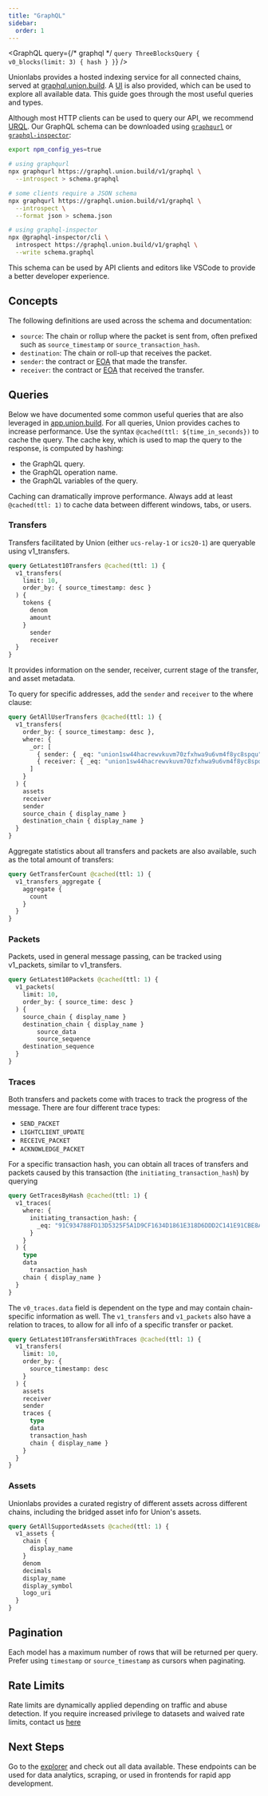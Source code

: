 ```yaml
---
title: "GraphQL"
sidebar:
  order: 1
---
```



<GraphQL
  query={/* graphql */ `
    query ThreeBlocksQuery {
      v0_blocks(limit: 3) {
        hash
      }
    }
  `}
/>


Unionlabs provides a hosted indexing service for all connected chains, served at [graphql.union.build](https://graphql.union.build/v1/graphql). 
A [UI](https://cloud.hasura.io/public/graphiql?endpoint=https://graphql.union.build/v1/graphql) is also provided, which can be used 
to explore all available data. This guide goes through the most useful queries and types.

Although most HTTP clients can be used to query our API, we recommend [URQL](https://commerce.nearform.com/open-source/urql/). Our GraphQL schema can
be downloaded using [`graphqurl`](https://github.com/hasura/graphqurl) or [`graphql-inspector`](https://the-guild.dev/graphql/inspector):

```bash title="introspecting the schema"
export npm_config_yes=true

# using graphqurl
npx graphqurl https://graphql.union.build/v1/graphql \
  --introspect > schema.graphql

# some clients require a JSON schema
npx graphqurl https://graphql.union.build/v1/graphql \
  --introspect \
  --format json > schema.json

# using graphql-inspector
npx @graphql-inspector/cli \
  introspect https://graphql.union.build/v1/graphql \
  --write schema.graphql
```

This schema can be used by API clients and editors like VSCode to provide a better developer experience.

## Concepts

The following definitions are used across the schema and documentation:

- `source`: The chain or rollup where the packet is sent from, often prefixed such as `source_timestamp` or `source_transaction_hash`.
- `destination`: The chain or roll-up that receives the packet. 
- `sender`: the contract or [EOA](https://ethereum.org/en/developers/docs/accounts/) that made the transfer.
- `receiver`: the contract or [EOA](https://ethereum.org/en/developers/docs/accounts/) that received the transfer.

## Queries

Below we have documented some common useful queries that are also leveraged in [app.union.build](https://app.union.build). For all queries, Union
provides caches to increase performance. Use the syntax `@cached(ttl: ${time_in_seconds})` to cache the query. The cache key, which is used 
to map the query to the response, is computed by hashing:

- the GraphQL query.
- the GraphQL operation name.
- the GraphQL variables of the query.

Caching can dramatically improve performance. Always add at least `@cached(ttl: 1)` to cache data between different windows, tabs, or users.

### Transfers

Transfers facilitated by Union (either `ucs-relay-1` or `ics20-1`) are queryable using v1_transfers.

```graphql
query GetLatest10Transfers @cached(ttl: 1) {
  v1_transfers(
    limit: 10,
    order_by: { source_timestamp: desc }
  ) {
    tokens {
      denom
      amount
    }
	  sender
	  receiver
  }
}
```

It provides information on the sender, receiver, current stage of the transfer, and asset metadata.

To query for specific addresses, add the `sender` and `receiver` to the where clause:

```graphql
query GetAllUserTransfers @cached(ttl: 1) {
  v1_transfers(
    order_by: { source_timestamp: desc }, 
    where: {
      _or: [
        { sender: { _eq: "union1sw44hacrewvkuvm70zfxhwa9u6vm4f8yc8spqu" }},  
        { receiver: { _eq: "union1sw44hacrewvkuvm70zfxhwa9u6vm4f8yc8spqu" }}
      ]
    }
  ) {
    assets
    receiver
    sender
    source_chain { display_name }
    destination_chain { display_name }
  }
}

```
Aggregate statistics about all transfers and packets are also available, such as the total amount of transfers:

```graphql
query GetTransferCount @cached(ttl: 1) {
  v1_transfers_aggregate {
    aggregate {
      count
    }
  }
}
```

### Packets

Packets, used in general message passing, can be tracked using v1_packets, similar to v1_transfers.

```graphql
query GetLatest10Packets @cached(ttl: 1) {
  v1_packets(
    limit: 10,
    order_by: { source_time: desc }
  ) {
    source_chain { display_name }
    destination_chain { display_name }
		source_data
		source_sequence
    destination_sequence
  }
}
```

### Traces

Both transfers and packets come with traces to track the progress of the message. There are four different trace types:

- `SEND_PACKET`
- `LIGHTCLIENT_UPDATE`
- `RECEIVE_PACKET`
- `ACKNOWLEDGE_PACKET`

For a specific transaction hash, you can obtain all traces of transfers and packets caused by this transaction (the `initiating_transaction_hash`) by querying

```graphql
query GetTracesByHash @cached(ttl: 1) {
  v1_traces(
    where: {
      initiating_transaction_hash: {
        _eq: "91C934788FD13D5325F5A1D9CF1634D1861E318D6DDD2C141E91CBE8A68A053D"
      }
    }
  ) {
    type
    data
	  transaction_hash
    chain { display_name }
  }
}
```

The `v0_traces.data` field is dependent on the type and may contain chain-specific information as well. The `v1_transfers` and `v1_packets` 
also have a relation to traces, to allow for all info of a specific transfer or packet.

```graphql
query GetLatest10TransfersWithTraces @cached(ttl: 1) {
  v1_transfers(
    limit: 10,
    order_by: {
      source_timestamp: desc
    }
  ) {
    assets
    receiver
    sender
    traces {
      type
      data
      transaction_hash
      chain { display_name }
    }
  }
}
```

### Assets

Unionlabs provides a curated registry of different assets across different chains, including the bridged asset info for Union's assets. 

```graphql
query GetAllSupportedAssets @cached(ttl: 1) {
  v1_assets {
    chain {
      display_name
    }
    denom
    decimals
    display_name
    display_symbol
    logo_uri
  }
}
```

## Pagination

Each model has a maximum number of rows that will be returned per query. Prefer using `timestamp` or `source_timestamp` as cursors when paginating.

## Rate Limits

Rate limits are dynamically applied depending on traffic and abuse detection. If you require increased privilege to datasets and waived rate limits, contact us [here](mailto:cor@union.build)

## Next Steps

Go to the [explorer](https://cloud.hasura.io/public/graphiql?endpoint=https://graphql.union.build/v1/graphql) and check out all data available. These
endpoints can be used for data analytics, scraping, or used in frontends for rapid app development.
